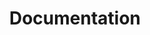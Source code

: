 ---
title: Documentation
description: This page is a work-in-progress.
sidebar:
    order: 2
    badge: "TODO"
---